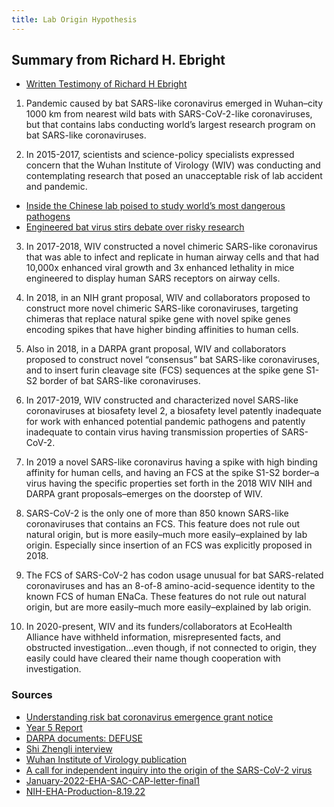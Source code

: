 ```yaml
---
title: Lab Origin Hypothesis
---
```


## Summary from Richard H. Ebright

- [Written Testimony of Richard H Ebright](https://www.hsgac.senate.gov/wp-content/uploads/imo/media/doc/Ebright%20Testimony%20Updated.pdf)

1) Pandemic caused by bat SARS-like coronavirus emerged in Wuhan--city 1000 km from nearest wild bats with SARS-CoV-2-like coronaviruses, but that contains labs conducting world's largest research program on bat SARS-like coronaviruses.

2) In 2015-2017, scientists and science-policy specialists expressed concern that the Wuhan Institute of Virology (WIV) was conducting and contemplating research that posed an unacceptable risk of lab accident and pandemic.

- [Inside the Chinese lab poised to study world's most dangerous pathogens](https://www.nature.com/articles/nature.2017.21487)
- [Engineered bat virus stirs debate over risky research](https://www.nature.com/articles/nature.2015.18787)

3) In 2017-2018, WIV constructed a novel chimeric SARS-like coronavirus that was able to infect and replicate in human airway cells and that had 10,000x enhanced viral growth and 3x enhanced lethality in mice engineered to display human SARS receptors on airway cells.

4) In 2018, in an NIH grant proposal, WIV and collaborators proposed to construct more novel chimeric SARS-like coronaviruses, targeting chimeras that replace natural spike gene with novel spike genes encoding spikes that have higher binding affinities to human cells.

5) Also in 2018, in a DARPA grant proposal, WIV and collaborators proposed to construct novel "consensus" bat SARS-like coronaviruses, and to insert furin cleavage site (FCS) sequences at the spike gene S1-S2 border of bat SARS-like coronaviruses.

6) In 2017-2019, WIV constructed and characterized novel SARS-like coronaviruses at biosafety level 2, a biosafety level patently inadequate for work with enhanced potential pandemic pathogens and patently inadequate to contain virus having transmission properties of SARS-CoV-2.

7) In 2019 a novel SARS-like coronavirus having a spike with high binding affinity for human cells, and having an FCS at the spike S1-S2 border--a virus having the specific properties set forth in the 2018 WIV NIH and DARPA grant proposals--emerges on the doorstep of WIV.

8) SARS-CoV-2 is the only one of more than 850 known SARS-like coronaviruses that contains an FCS. This feature does not rule out natural origin, but is more easily--much more easily--explained by lab origin. Especially since insertion of an FCS was explicitly proposed in 2018.

9) The FCS of SARS-CoV-2 has codon usage unusual for bat SARS-related coronaviruses and has an 8-of-8 amino-acid-sequence identity to the known FCS of human ENaCa. These features do not rule out natural origin, but are more easily--much more easily--explained by lab origin.

10) In 2020-present, WIV and its funders/collaborators at EcoHealth Alliance have withheld information, misrepresented facts, and obstructed investigation...even though, if not connected to origin, they easily could have cleared their name though cooperation with investigation.

### Sources

- [Understanding risk bat coronavirus emergence grant notice](https://shdw-drive.genesysgo.net/7HNcudNMgN9u5dcCawmUS4UpPXFHtMnBiruXTMmhw1NL/understanding-risk-bat-coronavirus-emergence-grant-notice.pdf) 
- [Year 5 Report](https://republicans-oversight.house.gov/wp-content/uploads/2021/10/Year-5-EHAv.pdf)
- [DARPA documents: DEFUSE](https://documentcloud.org/documents/21066966-defuse-proposal)
- [Shi Zhengli interview](https://science.org/pb-assets/PDF/News%20PDFs/Shi%20Zhengli%20Q&A-1630433861.pdf)
- [Wuhan Institute of Virology publication](https://nature.com/articles/s41586-020-2012-7)
- [A call for independent inquiry into the origin of the SARS-CoV-2 virus](https://pnas.org/doi/10.1073/pnas.2202769119)
- [January-2022-EHA-SAC-CAP-letter-final1](https://republicans-oversight.house.gov/wp-content/uploads/2022/01/January-2022-EHA-SAC-CAP-letter-final1.pdf) 
- [NIH-EHA-Production-8.19.22](https://republicans-oversight.house.gov/wp-content/uploads/2022/08/NIH-EHA-Production-8.19.22.pdf)
